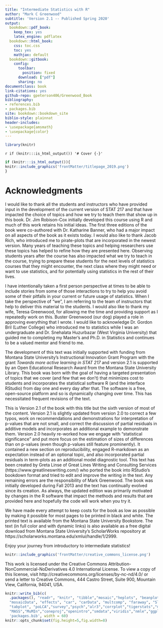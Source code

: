 ```yaml
--- 
title: "Intermediate Statistics with R"
author: "Mark C Greenwood"
subtitle: 'Version 2.1 -- Published Spring 2020'
output:
  bookdown::pdf_book: 
    keep_tex: yes
    latex_engine: pdflatex
  bookdown::html_book:
    css: toc.css
    toc: yes
    mathjax: default
  bookdown::gitbook:
    config:
      toolbar:
        position: fixed
      download: ["pdf"]
      sharing: no
documentclass: book
link-citations: yes
github-repo: gpeterson406/Greenwood_Book
bibliography:
- references.bib
- packages.bib
site: bookdown::bookdown_site
biblio-style: plainnat
header-includes:
- \usepackage{amsmath}
- \usepackage{color}
---
```


```r
library(knitr)
```

`r if (knitr:::is_html_output()) '# Cover {-}'`

```r
if (knitr:::is_html_output()){
knitr::include_graphics('frontMatter/titlepage_2019.png')
}
```

<!-- \frontmatter -->

# Acknowledgments {-}

I would like to thank all the students and instructors who have provided input in the development of the current version of STAT 217 and that have impacted the choice of topics and how we try to teach them that show up in this book. Dr. Jim Robison-Cox initially developed this course using R and much of this work retains his initial ideas. The first three editions of the book were co-authored with Dr. Katharine Banner, who had a major impact on all aspects of the book as it exists today. I would also like to thank Jacob Rich, who introduced me to pirate-plots that are incorporated in the newest version. Many years of teaching these topics and helping researchers use these topics has helped to refine how they are presented here. Observing students years after the course has also impacted what we try to teach in the course, trying to prepare these students for the next levels of statistics courses that they might encounter, the next class where they might need or want to use statistics, and for potentially using statistics in the rest of their lives.

I have intentionally taken a first person perspective at times to be able to include stories from some of those interactions to try to help you avoid some of their pitfalls in your current or future usage of statistics. When I take the perspective of "we", I am referring to the team of instructors that help to deliver this material to the students. I would also like to thank my wife, Teresa Greenwood, for allowing me the time and providing support as I repeatedly work on this. Buster Greenwood (our dog) played a role in approving everything that I wrote. I would like to acknowledge Dr. Gordon Bril (Luther College) who introduced me to statistics while I was an undergraduate and Dr. Snehalata Huzurbazar (West Virginia University) that guided me to completing my Master’s and Ph.D. in Statistics and continues to be a valued mentor and friend to me.

The development of this text was initially supported with funding from Montana State University’s Instructional Innovation Grant Program with the grant *Towards more active learning in STAT 217* and version 2.1 is supported by an Open Educational Research Award from the Montana State University Library. This book was born with the goal of having a targeted presentation of topics that we cover (and few that we don’t) that minimizes cost to students and incorporates the statistical software R (and the interface RStudio) from day one and every day after that. The software is a free, open-source platform and so is dynamically changing over time. This has necessitated frequent revisions of the text. 

This is Version 2.1 of the book with this title but the sixth version of most of the content. Version 2.1 is slightly updated from version 2.0 to correct a few typos, work on recommendations and demonstrations for interpretation of p-values that are not small, and correct the discussion of partial residuals in additive models and incorporates an additional example to demonstrate them. Version 2.0 heavily re-worked how we engage with "statistical significance" and put more focus on the estimation of sizes of differences than on p-values (even though p-values still feature prominently). It contained a new section on reproducibility, engaged R-markdown as an expectation instead of an optional topic, and also incorporated partial residuals in term-plots as an additional model diagnostic tool. This text has been created by Greta Linse of Great Lines Writing and Consulting Services (https://www.greatlineswriting.com/) who ported the book into RStudio's bookdown format and tried to edit and improve the writing in the text. Any remaining errors are the responsibility of Mark Greenwood. The book was initially developed during Fall 2013 and the text has continually evolved since its creation. As always, the updated edition was primarily motivated by changes in the R software that impact the methods and results that are provided here and hopefully the code will work when you try it.

\newpage

We have made every attempt to keep costs for the book as low as possible by making it possible for most pages to be printed in black and white. The printed text is available from the Montana State University Bookstore. The text (in full color and with dynamic links) is also available as a free digital download from Montana State University’s ScholarWorks repository at https://scholarworks.montana.edu/xmlui/handle/1/2999. 

Enjoy your journey from introductory to intermediate statistics!
 
```r
knitr::include_graphics('frontMatter/creative_commons_license.png')
```

This work is licensed under the Creative Commons Attribution-NonCommercial-NoDerivatives 4.0 International License. To view a copy of this license, visit http://creativecommons.org/licenses/by-nc-nd/4.0/ or send a letter to Creative Commons, 444 Castro Street, Suite 900, Mountain View, California, 94041, USA.

```r
knitr::write_bib(c(
  .packages(), "readr", "knitr", "tibble","mosaic","heplots", "beanplot", "spuRs",
  "mosaicData", "effects", "car", "carData", "multcomp", "faraway", "Sleuth2", "vcd",
  "tabplot", "poLCA","survey","psych","alr3","corrplot","tigerstats","manipulate",
  "MASS","MuMIn","coneproj","openintro","smdata","viridis","nmle","ggplot2", "yarrr"),
  'packages.bib', width = 60)
knitr::opts_chunk$set(fig.height=5,fig.width=8)
```


